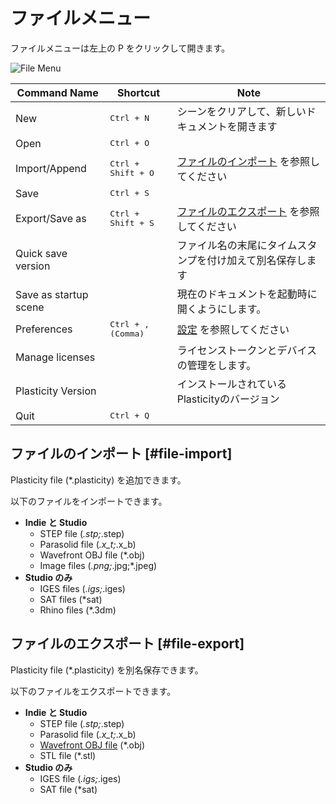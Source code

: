 # ファイルメニュー

ファイルメニューは左上の P をクリックして開きます。

![File Menu](/img/file-menu.png)

| Command Name              | Shortcut                  | Note                                                       |
| ------------------------- | ------------------------- | ---------------------------------------------------------- |
| New                       | <kbd>Ctrl + N</kbd>         | シーンをクリアして、新しいドキュメントを開きます           |
| Open                      | <kbd>Ctrl + O</kbd>         |                                                            |
| Import/Append             | <kbd>Ctrl + Shift + O</kbd>   | [ファイルのインポート](#file-import) を参照してください    |
| Save                      | <kbd>Ctrl + S</kbd>         |                                                            |
| Export/Save as            | <kbd>Ctrl + Shift + S</kbd>   | [ファイルのエクスポート](#file-export) を参照してください   |
| Quick save version        |                           | ファイル名の末尾にタイムスタンプを付け加えて別名保存します |
| Save as startup scene     |                           | 現在のドキュメントを起動時に開くようにします。             |
| Preferences               | <kbd>Ctrl + , (Comma)</kbd> | [設定](./preferences) を参照してください                   |
| Manage licenses           |                           | ライセンストークンとデバイスの管理をします。               |
| Plasticity Version |                           | インストールされているPlasticityのバージョン               |
| Quit                      | <kbd>Ctrl + Q</kbd>         |                                                            |


## ファイルのインポート [#file-import]

Plasticity file (*.plasticity) を追加できます。


以下のファイルをインポートできます。

- **Indie と Studio** 
    - STEP file (*.stp;*.step)
    - Parasolid file (*.x_t;*.x_b)
    - Wavefront OBJ file (*.obj)
    - Image files (*.png;*.jpg;*.jpeg)
- **Studio のみ**
    - IGES files (*.igs;*.iges) 
    - SAT files (*sat)
    - Rhino files (*.3dm) 

## ファイルのエクスポート [#file-export]

Plasticity file (*.plasticity) を別名保存できます。

以下のファイルをエクスポートできます。

- **Indie と Studio** 
    - STEP file (*.stp;*.step)
    - Parasolid file (*.x_t;*.x_b)
    - [Wavefront OBJ file](./export-obj) (*.obj)
    - STL file (*.stl)
- **Studio のみ**
    - IGES file (*.igs;*.iges)
    - SAT file (*sat)






